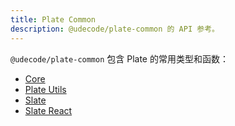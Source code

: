 ```yaml
---
title: Plate Common
description: @udecode/plate-common 的 API 参考。
---
```


`@udecode/plate-common` 包含 Plate 的常用类型和函数：

- [Core](/docs/api/core)
- [Plate Utils](/docs/api/utils)
- [Slate](/docs/api/slate)
- [Slate React](/docs/api/slate-react)
